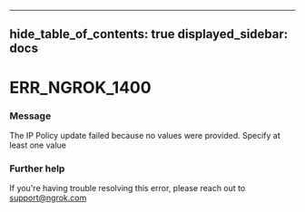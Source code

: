

---
hide_table_of_contents: true
displayed_sidebar: docs
---


# ERR_NGROK_1400

### Message
The IP Policy update failed because no values were provided. Specify at least one value

<ErrorDetails error="err_ngrok_1400" />



### Further help
If you're having trouble resolving this error, please reach out to [support@ngrok.com](mailto:support@ngrok.com?subject=Help%20with%20ERR_NGROK_1400)

